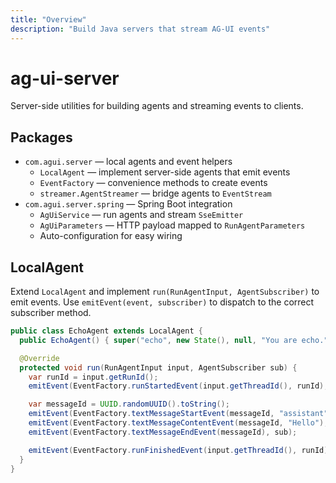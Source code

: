 ```yaml
---
title: "Overview"
description: "Build Java servers that stream AG-UI events"
---
```


# ag-ui-server

Server-side utilities for building agents and streaming events to clients.

## Packages

- `com.agui.server` — local agents and event helpers
  - `LocalAgent` — implement server-side agents that emit events
  - `EventFactory` — convenience methods to create events
  - `streamer.AgentStreamer` — bridge agents to `EventStream`
- `com.agui.server.spring` — Spring Boot integration
  - `AgUiService` — run agents and stream `SseEmitter`
  - `AgUiParameters` — HTTP payload mapped to `RunAgentParameters`
  - Auto-configuration for easy wiring

## LocalAgent

Extend `LocalAgent` and implement `run(RunAgentInput, AgentSubscriber)` to emit events. Use `emitEvent(event, subscriber)` to dispatch to the correct subscriber method.

```java
public class EchoAgent extends LocalAgent {
  public EchoAgent() { super("echo", new State(), null, "You are echo."); }

  @Override
  protected void run(RunAgentInput input, AgentSubscriber sub) {
    var runId = input.getRunId();
    emitEvent(EventFactory.runStartedEvent(input.getThreadId(), runId), sub);

    var messageId = UUID.randomUUID().toString();
    emitEvent(EventFactory.textMessageStartEvent(messageId, "assistant"), sub);
    emitEvent(EventFactory.textMessageContentEvent(messageId, "Hello"), sub);
    emitEvent(EventFactory.textMessageEndEvent(messageId), sub);

    emitEvent(EventFactory.runFinishedEvent(input.getThreadId(), runId), sub);
  }
}
```

